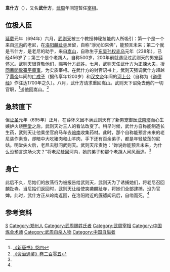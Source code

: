 '''韋什方'''（{{bd||？|695年||catIdx=W}}），又名'''武什方'''，[[武周|武周]]年间短暂任[[宰相|宰相]]。

==位极人臣==
[[延载|延载]]元年（694年）六月，[[武则天|武则天]]被三个教授神秘技能的人所吸引：第一个是一个来自[[河内|河内]]的老尼，在[[洛阳|洛阳]][[麟趾寺|麟趾寺]]居留，自称“淨光如來佛”，能预言未来；第二个就是韦什方，是老尼的助手，来自[[嵩山|嵩山]]，自称生于[[孙吴|东吴]][[孙权|孙权]][[赤乌|赤乌]]元年（238年），已经456岁了；第三个是个老胡人，自称500岁，200年前就遇见过武则天的男宠[[薛怀义|薛怀义]]。武则天很尊敬他们，赐韦什方武姓。七月，武则天任武什方为[[正諫大夫|正諫大夫]]，授[[同鳳閣鸞臺平章事|同鳳閣鸞臺平章事]]，为实质宰相。在武什方的封官诏书上，武则天强调武什方超越了[[黄帝|黄帝]]年间的[[广成子|广成子]]（据传享年1200岁）和[[汉文帝|汉文帝]]年间的[[河上公|河上公]]（自称为《[[道德经|道德经]]》作注达1700年之久）。八月，武什方请求重回嵩山。武则天下诏免去他的一切官职，<ref>[[:s:新唐书/卷4|《新唐书》卷四]]</ref>送他回嵩山。<ref name=ZZTJ205>[[:s:资治通鉴/卷205|《资治通鉴》卷二百零五]]</ref>

==急转直下==
但[[证圣|证圣]]元年（695年）正月，在薛怀义因不满武则天有了新男宠御医[[沈南璆|沈南璆]]而心生嫉妒火烧[[明堂|明堂]]之后，武则天对三人的看法改变了。稍早时候，武什方自称能制造长生药，武则天让他乘坐官府马车去[[岭南|岭南]]收集药材。此时，那个自称能预言未来的老尼装作素食，却暗中大吃猪肉和山羊肉，手下还有百余弟子，都是年轻放荡的尼姑。明堂失火后，老尼去慰问武则天。武则天斥责她：“妳说妳能预言未来，为什么没预言这场火灾？”将老尼赶回河内，她的弟子和那个老胡人闻风而逃。<ref name=ZZTJ205/>

==身亡==
此后不久，尼姑们的放荡行为被报告给武则天，武则天为了诱捕她们，将老尼召回麟趾寺。当尼姑们返回时，武则天让给使突袭麟趾寺，将她们全部逮捕，没为官婢。此时，武什方正从岭南返回，在洛阳附近的[[偃師|偃師]]闻讯后，自缢而死。<ref name=ZZTJ205/>

== 参考资料 ==
{{reflist}}

{{DEFAULTSORT:W}}
[[Category:韋姓|S]]
[[Category:郑州人|Category:郑州人]]
[[Category:武周赐姓氏者|Category:武周赐姓氏者]]
[[Category:武周宰相|Category:武周宰相]]
[[Category:中国炼金术师|Category:中国炼金术师]]
[[Category:武周自杀人物|Category:武周自杀人物]]
[[Category:中国自缢者|Category:中国自缢者]]